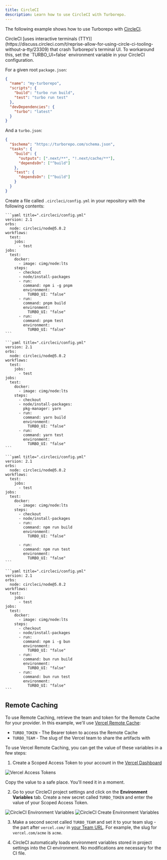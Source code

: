 ```yaml
---
title: CircleCI
description: Learn how to use CircleCI with Turborepo.
---
```



The following example shows how to use Turborepo with [CircleCI](https://circleci.com/).

<Callout type="warn" title="TTY on CircleCI">
  CircleCI [uses interactive terminals
  (TTY)](https://discuss.circleci.com/t/reprise-allow-for-using-circle-ci-tooling-without-a-tty/23309)
  that crash Turborepo's terminal UI. To workaround this, set the
  `TURBO_UI=false` environment variable in your CircleCI configuration.
</Callout>

For a given root `package.json`:

```json title="./package.json"
{
  "name": "my-turborepo",
  "scripts": {
    "build": "turbo run build",
    "test": "turbo run test"
  },
  "devDependencies": {
    "turbo": "latest"
  }
}
```

And a `turbo.json`:

```json title="./turbo.json"
{
  "$schema": "https://turborepo.com/schema.json",
  "tasks": {
    "build": {
      "outputs": [".next/**", "!.next/cache/**"],
      "dependsOn": ["^build"]
    },
    "test": {
      "dependsOn": ["^build"]
    }
  }
}
```

Create a file called `.circleci/config.yml` in your repository with the following contents:

<PackageManagerTabs>

  <Tab value="pnpm">

    ```yaml title=".circleci/config.yml"
    version: 2.1
    orbs:
      node: circleci/node@5.0.2
    workflows:
      test:
        jobs:
          - test
    jobs:
      test:
        docker:
          - image: cimg/node:lts
        steps:
          - checkout
          - node/install-packages
          - run:
            command: npm i -g pnpm
            environment:
              TURBO_UI: "false"
          - run:
            command: pnpm build
            environment:
              TURBO_UI: "false"
          - run:
            command: pnpm test
            environment:
              TURBO_UI: "false"
    ```

  </Tab>
  <Tab value="yarn">

    ```yaml title=".circleci/config.yml"
    version: 2.1
    orbs:
      node: circleci/node@5.0.2
    workflows:
      test:
        jobs:
          - test
    jobs:
      test:
        docker:
          - image: cimg/node:lts
        steps:
          - checkout
          - node/install-packages:
            pkg-manager: yarn
          - run:
            command: yarn build
            environment:
              TURBO_UI: "false"
          - run:
            command: yarn test
            environment:
              TURBO_UI: "false"
    ```

  </Tab>

<Tab value="npm">

    ```yaml title=".circleci/config.yml"
    version: 2.1
    orbs:
      node: circleci/node@5.0.2
    workflows:
      test:
        jobs:
          - test
    jobs:
      test:
        docker:
          - image: cimg/node:lts
        steps:
          - checkout
          - node/install-packages
          - run:
            command: npm run build
            environment:
              TURBO_UI: "false"

          - run:
            command: npm run test
            environment:
              TURBO_UI: "false"
    ```

  </Tab>

  <Tab value="bun (Beta)">

    ```yaml title=".circleci/config.yml"
    version: 2.1
    orbs:
      node: circleci/node@5.0.2
    workflows:
      test:
        jobs:
          - test
    jobs:
      test:
        docker:
          - image: cimg/node:lts
        steps:
          - checkout
          - node/install-packages
          - run:
            command: npm i -g bun
            environment:
              TURBO_UI: "false"
          - run:
            command: bun run build
            environment:
              TURBO_UI: "false"
          - run:
            command: bun run test
            environment:
              TURBO_UI: "false"
    ```

  </Tab>
</PackageManagerTabs>

## Remote Caching

To use Remote Caching, retrieve the team and token for the Remote Cache for your provider. In this example, we'll use [Vercel Remote Cache](https://vercel.com/docs/monorepos/remote-caching):

- `TURBO_TOKEN` - The Bearer token to access the Remote Cache
- `TURBO_TEAM` - The slug of the Vercel team to share the artifacts with

To use Vercel Remote Caching, you can get the value of these variables in a few steps:

1. Create a Scoped Access Token to your account in the [Vercel Dashboard](https://vercel.com/account/tokens)

![Vercel Access Tokens](/images/docs/vercel-create-token.png)

Copy the value to a safe place. You'll need it in a moment.

2. Go to your CircleCI project settings and click on the **Environment Variables** tab. Create a new secret called `TURBO_TOKEN` and enter the value of your Scoped Access Token.

![CircleCI Environment Variables](/images/docs/circleci-environment-variables.png)
![CircleCI Create Environment Variables](/images/docs/circleci-create-environment-variables.png)

3. Make a second secret called `TURBO_TEAM` and set it to your team slug - the part after `vercel.com/` in [your Team URL](https://vercel.com/d?to=%2F%5Bteam%5D%2F%7E%2Fsettings&title=Find+Team+URL). For example, the slug for `vercel.com/acme` is `acme`. 

4. CircleCI automatically loads environment variables stored in project settings into the CI environment. No modifications are necessary for the CI file.
